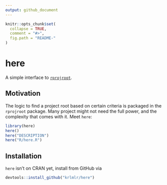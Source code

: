 ```yaml
---
output: github_document
---
```


<!-- README.md is generated from README.Rmd. Please edit that file -->

```r
knitr::opts_chunk$set(
  collapse = TRUE,
  comment = "#>",
  fig.path = "README-"
)
```

# here

A simple interface to [`rprojroot`](https://github.com/krlmlr/rprojroot).


## Motivation

The logic to find a project root based on certain criteria is packaged in the
`rprojroot` package.
Many project might not need the full power, and the complexity that comes with it.
Meet `here`:

```r
library(here)
here()
here("DESCRIPTION")
here("R/here.R")
```


## Installation

`here` isn't on CRAN yet, install from GitHub via

```r
devtools::install_github("krlmlr/here")
```
